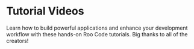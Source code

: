
# Tutorial Videos

Learn how to build powerful applications and enhance your development workflow with these hands-on Roo Code tutorials. Big thanks to all of the creators!

<VideoGrid />